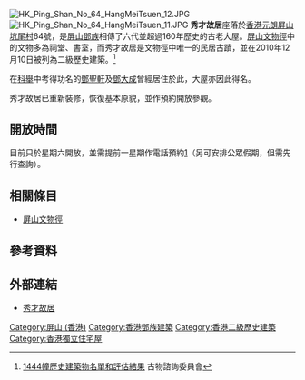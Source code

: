 {{coord|22.444346|114.008251|display=title}}
[[File:HK_Ping_Shan_No_64_HangMeiTsuen_12.JPG|thumb]]
[[File:HK_Ping_Shan_No_64_HangMeiTsuen_11.JPG|thumb]]
'''秀才故居'''座落於[[香港|香港]][[元朗|元朗]][[屏山_(香港)|屏山]][[坑尾村|坑尾村]]64號，是[[屏山鄧族|屏山鄧族]]相傳了六代並超過160年歷史的古老大屋。[[屏山文物徑|屏山文物徑]]中的文物多為祠堂、書室，而秀才故居是文物徑中唯一的民居古蹟，並在2010年12月10日被列為二級歷史建築。<ref>[http://www.aab.gov.hk/form/AAB-SM-chi.pdf 1444幢歷史建築物名單和評估結果] {{Wayback|url=http://www.aab.gov.hk/form/AAB-SM-chi.pdf |date=20180618060809 }} 古物諮詢委員會</ref>

在[[科舉|科舉]]中考得功名的[[鄧聖軒|鄧聖軒]]及[[鄧大成|鄧大成]]曾經居住於此，大屋亦因此得名。

秀才故居已重新裝修，恢復基本原貌，並作預約開放參觀。

==開放時間==
目前只於星期六開放，並需提前一星期作電話預約[https://web.archive.org/web/20060618061652/http://pingshan.com/m-XiuCai.html]（另可安排公眾假期，但需先行查詢）。

==相關條目==
*[[屏山文物徑|屏山文物徑]]

==參考資料==
{{reflist}}

==外部連結==
*[https://web.archive.org/web/20060618061652/http://pingshan.com/m-XiuCai.html 秀才故居]

{{hk-buil-stub}}
{{屏山文物徑文物}}
{{香港二級歷史建築}}
[[Category:屏山_(香港)|Category:屏山 (香港)]]
[[Category:香港鄧族建築|Category:香港鄧族建築]]
[[Category:香港二級歷史建築|Category:香港二級歷史建築]]
[[Category:香港獨立住宅屋|Category:香港獨立住宅屋]]